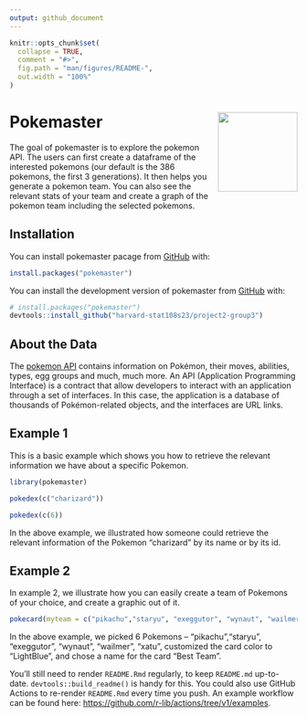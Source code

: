 ```yaml
---
output: github_document
---
```


<!-- README.md is generated from README.Rmd. Please edit that file -->

```r
knitr::opts_chunk$set(
  collapse = TRUE,
  comment = "#>",
  fig.path = "man/figures/README-",
  out.width = "100%"
)
```


# Pokemaster <img src="pokemaster.png" align="right" height="139" />

<!-- badges: start -->
<!-- badges: end -->

The goal of pokemaster is to explore the pokemon API. The users can first create a dataframe of the interested pokemons (our default is the 386 pokemons, the first 3 generations). It then helps you generate a pokemon team. You can also see the relevant stats of your team and create a graph of the pokemon team including the selected pokemons.

## Installation

You can install pokemaster pacage from [GitHub](https://github.com/) with:

``` r
install.packages("pokemaster")
```


You can install the development version of pokemaster from [GitHub](https://github.com/) with:

``` r
# install.packages("pokemaster")
devtools::install_github("harvard-stat108s23/project2-group3")
```

## About the Data

The [pokemon API](https://pokeapi.co/) contains information on Pokémon, their moves, abilities, types, egg groups and much, much more. An API (Application Programming Interface) is a contract that allow developers to interact with an application through a set of interfaces. In this case, the application is a database of thousands of Pokémon-related objects, and the interfaces are URL links.


## Example 1

This is a basic example which shows you how to retrieve the relevant information we have about a specific Pokemon.

```r
library(pokemaster)
```


```r
pokedex(c("charizard"))
```
```r
pokedex(c(6))
```
In the above example, we illustrated how someone could retrieve the relevant information of the Pokemon "charizard" by its name or by its id.

## Example 2

In example 2, we illustrate how you can easily create a team of Pokemons of your choice, and create a graphic out of it.

```r
pokecard(myteam = c("pikachu","staryu", "exeggutor", "wynaut", "wailmer", "xatu"), color="LightBlue", title="Best Team")
```

In the above example, we picked 6 Pokemons --  "pikachu","staryu", "exeggutor", "wynaut", "wailmer", "xatu", customized the card color to "LightBlue", and chose a name for the card "Best Team".



You'll still need to render `README.Rmd` regularly, to keep `README.md` up-to-date. `devtools::build_readme()` is handy for this. You could also use GitHub Actions to re-render `README.Rmd` every time you push. An example workflow can be found here: <https://github.com/r-lib/actions/tree/v1/examples>.



